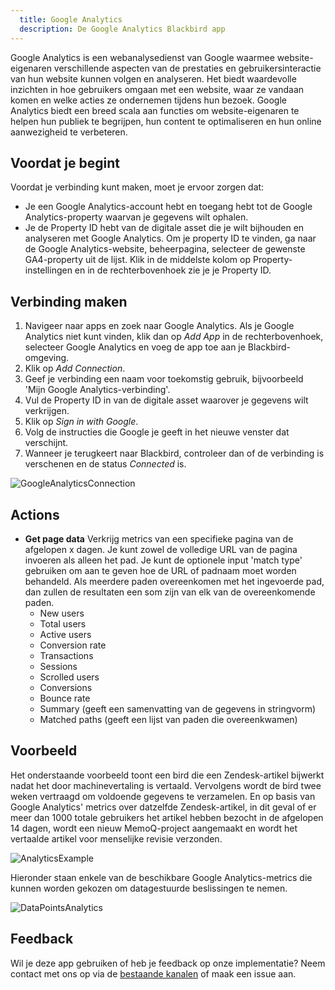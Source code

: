 ```yaml
---
  title: Google Analytics
  description: De Google Analytics Blackbird app
---
```


<LinkCard title="View on Github" target="_blank" href="https://github.com/bb-io/GoogleAnalytics" icon="github" />

Google Analytics is een webanalysedienst van Google waarmee website-eigenaren verschillende aspecten van de prestaties en gebruikersinteractie van hun website kunnen volgen en analyseren. Het biedt waardevolle inzichten in hoe gebruikers omgaan met een website, waar ze vandaan komen en welke acties ze ondernemen tijdens hun bezoek. Google Analytics biedt een breed scala aan functies om website-eigenaren te helpen hun publiek te begrijpen, hun content te optimaliseren en hun online aanwezigheid te verbeteren.

## Voordat je begint

Voordat je verbinding kunt maken, moet je ervoor zorgen dat:

- Je een Google Analytics-account hebt en toegang hebt tot de Google Analytics-property waarvan je gegevens wilt ophalen.
- Je de Property ID hebt van de digitale asset die je wilt bijhouden en analyseren met Google Analytics. Om je property ID te vinden, ga naar de Google Analytics-website, beheerpagina, selecteer de gewenste GA4-property uit de lijst. Klik in de middelste kolom op Property-instellingen en in de rechterbovenhoek zie je je Property ID.

## Verbinding maken

1. Navigeer naar apps en zoek naar Google Analytics. Als je Google Analytics niet kunt vinden, klik dan op _Add App_ in de rechterbovenhoek, selecteer Google Analytics en voeg de app toe aan je Blackbird-omgeving.
2. Klik op _Add Connection_.
3. Geef je verbinding een naam voor toekomstig gebruik, bijvoorbeeld 'Mijn Google Analytics-verbinding'.
4. Vul de Property ID in van de digitale asset waarover je gegevens wilt verkrijgen.
5. Klik op _Sign in with Google_.
6. Volg de instructies die Google je geeft in het nieuwe venster dat verschijnt.
7. Wanneer je terugkeert naar Blackbird, controleer dan of de verbinding is verschenen en de status _Connected_ is.

![GoogleAnalyticsConnection](https://raw.githubusercontent.com/bb-io/GoogleAnalytics/main/image/README/GoogleAnalyticsConnection.png)

## Actions

- **Get page data** Verkrijg metrics van een specifieke pagina van de afgelopen x dagen. Je kunt zowel de volledige URL van de pagina invoeren als alleen het pad. Je kunt de optionele input 'match type' gebruiken om aan te geven hoe de URL of padnaam moet worden behandeld. Als meerdere paden overeenkomen met het ingevoerde pad, dan zullen de resultaten een som zijn van elk van de overeenkomende paden.
	- New users
	- Total users
	- Active users
	- Conversion rate
	- Transactions
	- Sessions
	- Scrolled users
	- Conversions
	- Bounce rate
	- Summary (geeft een samenvatting van de gegevens in stringvorm)
	- Matched paths (geeft een lijst van paden die overeenkwamen)


## Voorbeeld

Het onderstaande voorbeeld toont een bird die een Zendesk-artikel bijwerkt nadat het door machinevertaling is vertaald. Vervolgens wordt de bird twee weken vertraagd om voldoende gegevens te verzamelen. En op basis van Google Analytics' metrics over datzelfde Zendesk-artikel, in dit geval of er meer dan 1000 totale gebruikers het artikel hebben bezocht in de afgelopen 14 dagen, wordt een nieuw MemoQ-project aangemaakt en wordt het vertaalde artikel voor menselijke revisie verzonden.

![AnalyticsExample](https://raw.githubusercontent.com/bb-io/GoogleAnalytics/main/image/README/AnalyticsExample.png)

Hieronder staan enkele van de beschikbare Google Analytics-metrics die kunnen worden gekozen om datagestuurde beslissingen te nemen.

![DataPointsAnalytics](https://raw.githubusercontent.com/bb-io/GoogleAnalytics/main/image/README/DataPointsAnalytics.png)

## Feedback

Wil je deze app gebruiken of heb je feedback op onze implementatie? Neem contact met ons op via de [bestaande kanalen](https://www.blackbird.io/) of maak een issue aan.